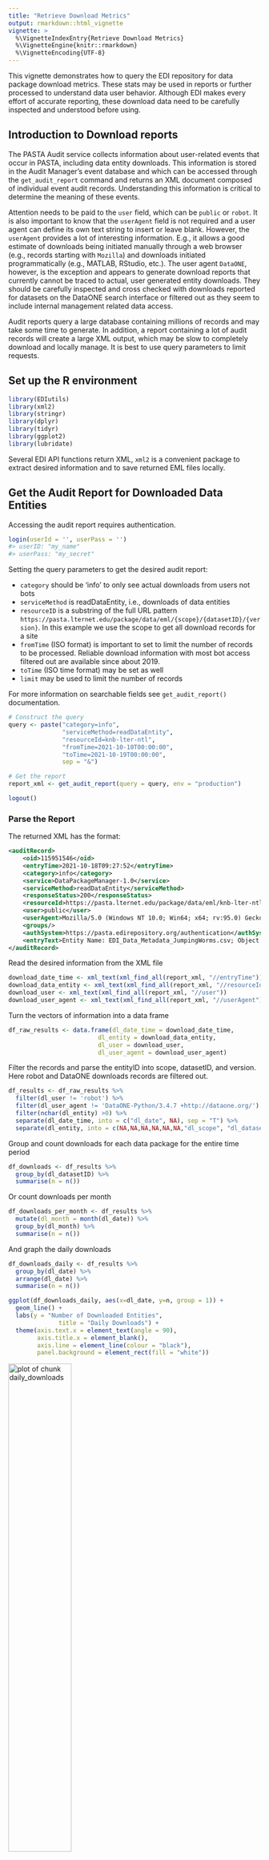 ```yaml
---
title: "Retrieve Download Metrics"
output: rmarkdown::html_vignette
vignette: >
  %\VignetteIndexEntry{Retrieve Download Metrics}
  %\VignetteEngine{knitr::rmarkdown}
  %\VignetteEncoding{UTF-8}
---
```


This vignette demonstrates how to query the EDI repository for data package download metrics. These stats may be used in reports or further processed to understand data user behavior. Although EDI makes every effort of accurate reporting, these download data need to be carefully inspected and understood before using.

## Introduction to Download reports

The PASTA Audit service collects information about user-related events that occur in PASTA, including data entity downloads. This information is stored in the Audit Manager's event database and which can be accessed through the `get_audit_report` command and returns an XML document composed of individual event audit records. Understanding this information is critical to determine the meaning of these events.

Attention needs to be paid to the `user` field, which can be `public` or `robot`. It is also important to know that the `userAgent` field is not required and a user agent can define its own text string to insert or leave blank. However, the `userAgent` provides a lot of interesting information. E.g., it allows a good estimate of downloads being initiated manually through a web browser (e.g., records starting with `Mozilla`) and downloads initiated programmatically (e.g., MATLAB, RStudio, etc.). The user agent `DataONE`, however, is the exception and appears to generate download reports that currently cannot be traced to actual, user generated entity downloads. They should be carefully inspected and cross checked with downloads reported for datasets on the DataONE search interface or filtered out as they seem to include internal management related data access. 

Audit reports query a large database containing millions of records and may take some time to generate. In addition, a report containing a lot of audit records will create a large XML output, which may be slow to completely download and locally manage. It is best to use query parameters to limit requests.

## Set up the R environment


```r
library(EDIutils)
library(xml2)
library(stringr)
library(dplyr)
library(tidyr)
library(ggplot2)
library(lubridate)
```


Several EDI API functions return XML, `xml2` is a convenient package to extract desired information and to save returned EML files locally.

## Get the Audit Report for Downloaded Data Entities

Accessing the audit report requires authentication.


```r
login(userId = '', userPass = '')
#> userID: "my_name"
#> userPass: "my_secret"
```

Setting the query parameters to get the desired audit report:

  - `category` should be 'info' to only see actual downloads from users not bots
  - `serviceMethod` is readDataEntity, i.e., downloads of data entities
  - `resourceID` is a substring of the full URL pattern `https://pasta.lternet.edu/package/data/eml/{scope}/{datasetID}/{version}`. In this example we use the scope to get all download records for a site
  - `fromTime` (ISO format) is important to set to limit the number of records to be processed. Reliable download information with most bot access filtered out are available since about 2019.
  - `toTime` (ISO time format) may be set as well
  - `limit` may be used to limit the number of records
  
For more information on searchable fields see `get_audit_report()` documentation.
  

```r
# Construct the query
query <- paste("category=info",
               "serviceMethod=readDataEntity",
               "resourceId=knb-lter-ntl",
               "fromTime=2021-10-10T00:00:00",
               "toTime=2021-10-19T00:00:00",
               sep = "&")

# Get the report
report_xml <- get_audit_report(query = query, env = "production")

logout()
```

### Parse the Report

The returned XML has the format:

```xml
<auditRecord>
    <oid>115951546</oid>
    <entryTime>2021-10-18T09:27:52</entryTime>
    <category>info</category>
    <service>DataPackageManager-1.0</service>
    <serviceMethod>readDataEntity</serviceMethod>
    <responseStatus>200</responseStatus>
    <resourceId>https://pasta.lternet.edu/package/data/eml/knb-lter-ntl/387/1/c472d5a7ac8a89a12100792e9b5705d3</resourceId>
    <user>public</user>
    <userAgent>Mozilla/5.0 (Windows NT 10.0; Win64; x64; rv:95.0) Gecko/20100101 Firefox/95.0</userAgent>
    <groups/>
    <authSystem>https://pasta.edirepository.org/authentication</authSystem>
    <entryText>Entity Name: EDI_Data_Metadata_JumpingWorms.csv; Object Name: EDI_Data_Metadata_JumpingWorms.csv; Data Format: text/csv</entryText>
</auditRecord>
```

Read the desired information from the XML file


```r
download_date_time <- xml_text(xml_find_all(report_xml, "//entryTime"))
download_data_entity <- xml_text(xml_find_all(report_xml, "//resourceId"))
download_user <- xml_text(xml_find_all(report_xml, "//user"))
download_user_agent <- xml_text(xml_find_all(report_xml, "//userAgent"))
```

Turn the vectors of information into a data frame


```r
df_raw_results <- data.frame(dl_date_time = download_date_time,
                         dl_entity = download_data_entity,
                         dl_user = download_user,
                         dl_user_agent = download_user_agent)
```

Filter the records and parse the entityID into scope, datasetID, and version. Here robot and DataONE downloads records are filtered out.



```r
df_results <- df_raw_results %>%
  filter(dl_user != 'robot') %>%
  filter(dl_user_agent != 'DataONE-Python/3.4.7 +http://dataone.org/') %>%
  filter(nchar(dl_entity) >0) %>%
  separate(dl_date_time, into = c("dl_date", NA), sep = "T") %>%
  separate(dl_entity, into = c(NA,NA,NA,NA,NA,NA,"dl_scope", "dl_datasetID", "dl_revision", NA), sep = "/")
```

Group and count downloads for each data package for the entire time period



```r
df_downloads <- df_results %>%
  group_by(dl_datasetID) %>%
  summarise(n = n())
```

Or count downloads per month



```r
df_downloads_per_month <- df_results %>%
  mutate(dl_month = month(dl_date)) %>% 
  group_by(dl_month) %>%
  summarise(n = n())
```

And graph the daily downloads



```r
df_downloads_daily <- df_results %>%
  group_by(dl_date) %>%
  arrange(dl_date) %>%
  summarise(n = n())

ggplot(df_downloads_daily, aes(x=dl_date, y=n, group = 1)) +
  geom_line() +
  labs(y = "Number of Downloaded Entities", 
              title = "Daily Downloads") +
  theme(axis.text.x = element_text(angle = 90),
        axis.title.x = element_blank(),
        axis.line = element_line(colour = "black"),
        panel.background = element_rect(fill = "white"))
```


<img src="daily_downloads-1.png"title="plot of chunk daily_downloads" alt="plot of chunk daily_downloads" width="50%" />

